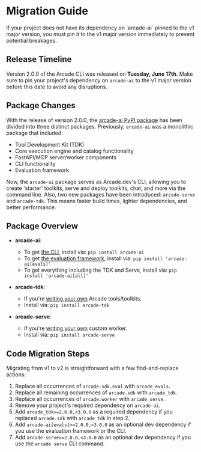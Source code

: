 # Migration Guide


<Callout type="warning">
  If your project does not have its dependency on `arcade-ai` pinned to the v1 major version, you must pin it to the v1 major version immediately to prevent potential breakages.
</Callout>

## Release Timeline
Version 2.0.0 of the Arcade CLI was released on **Tuesday, June 17th**. Make sure to pin your project's dependency on `arcade-ai` to the v1 major version before this date to avoid any disruptions.

## Package Changes
With the release of version 2.0.0, the [arcade-ai PyPI package](https://pypi.org/project/arcade-ai/) has been divided into three distinct packages. Previously, `arcade-ai` was a monolithic package that included:
- Tool Development Kit (TDK)
- Core execution engine and catalog functionality
- FastAPI/MCP server/worker components
- CLI functionality
- Evaluation framework

Now, the `arcade-ai` package serves as Arcade.dev's CLI, allowing you to create 'starter' toolkits, serve and deploy toolkits, chat, and more via the command line. Also, two new packages have been introduced: `arcade-serve` and `arcade-tdk`. This means faster build times, lighter dependencies, and better performance.

## Package Overview
- **arcade-ai**:
  - To get [the CLI](https://docs.arcade.dev/home/arcade-cli), install via: `pip install arcade-ai`
  - To get [the evaluation framework](https://docs.arcade.dev/home/build-tools/evaluation-framework), install via: `pip install 'arcade-ai[evals]'`
  - To get everything including the TDK and Serve, install via: `pip install 'arcade-ai[all]'`

- **arcade-tdk**:
  - If you're [writing your own](https://docs.arcade.dev/home/build-tools/create-a-toolkit) Arcade tools/toolkits.
  - Install via: `pip install arcade-tdk`

- **arcade-serve**:
  - If you're [writing your own](https://docs.arcade.dev/home/serve-tools/modal-worker) custom worker.
  - Install via: `pip install arcade-serve`

## Code Migration Steps
Migrating from v1 to v2 is straightforward with a few find-and-replace actions:
1. Replace all occurrences of `arcade.sdk.eval` with `arcade_evals`.
2. Replace all remaining occurrences of `arcade.sdk` with `arcade_tdk`.
3. Replace all occurrences of `arcade.worker` with `arcade_serve`.
4. Remove your project's required dependency on `arcade-ai`.
5. Add `arcade_tdk>=2.0.0,<3.0.0` as a required dependency if you replaced `arcade.sdk` with `arcade_tdk` in step 2.
6. Add `arcade-ai[evals]>=2.0.0,<3.0.0` as an optional dev dependency if you use the evaluation framework or the CLI.
7. Add `arcade-serve>=2.0.0,<3.0.0` as an optional dev dependency if you use the `arcade serve` CLI command.
